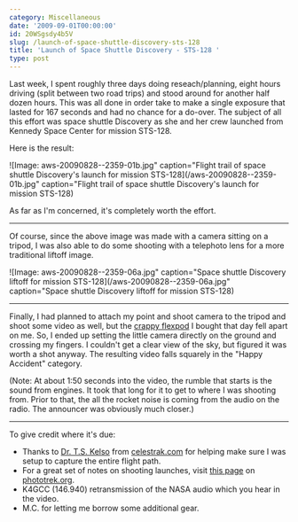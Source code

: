 ```yaml
---
category: Miscellaneous
date: '2009-09-01T00:00:00'
id: 20WSgsdy4b5V
slug: /launch-of-space-shuttle-discovery-sts-128
title: 'Launch of Space Shuttle Discovery - STS-128 '
type: post
---
```


Last week, I spent roughly three days doing reseach/planning, eight
hours driving (split between two road trips) and stood around for
another half dozen hours. This was all done in order take to make a
single exposure that lasted for 167 seconds and had no chance for a
do-over. The subject of all this effort was space shuttle Discovery
as she and her crew launched from Kennedy Space Center for mission
STS-128.

Here is the result:

![Image: aws-20090828--2359-01b.jpg" caption="Flight trail of space shuttle Discovery's launch for mission STS-128](/aws-20090828--2359-01b.jpg" caption="Flight trail of space shuttle Discovery's launch for mission STS-128) 

As far as I'm concerned, it's completely worth the effort.


---


Of course, since the above image was made with a camera sitting on
a tripod, I was also able to do some shooting with a telephoto lens
for a more traditional liftoff image.

![Image: aws-20090828--2359-06a.jpg" caption="Space shuttle Discovery liftoff for mission STS-128](/aws-20090828--2359-06a.jpg" caption="Space shuttle Discovery liftoff for mission STS-128) 


---


Finally, I had planned to attach my point and shoot camera to the
tripod and shoot some video as well, but the
[crappy flexpod](/blog/2009/08/sunpak-flexpod-pro-plus-is-a-p-o-s/)
I bought that day fell apart on me. So, I ended up setting the
little camera directly on the ground and crossing my fingers. I
couldn't get a clear view of the sky, but figured it was worth a
shot anyway. The resulting video falls squarely in the "Happy
Accident" category.

  
(Note: At about 1:50 seconds into the video, the rumble that starts
is the sound from engines. It took that long for it to get to where
I was shooting from. Prior to that, the all the rocket noise is
coming from the audio on the radio. The announcer was obviously
much closer.)

---


To give credit where it's due:

-   Thanks to [Dr. T.S. Kelso](http://celestrak.com/webmaster.asp)
    from [celestrak.com](http://celestrak.com/) for helping make sure I
    was setup to capture the entire flight path.
-   For a great set of notes on shooting launches, visit
    [this page](http://www.phototrek.org/Travel/STS-93/exposure.html)
    on [phototrek.org](http://www.phototrek.org/).
-   K4GCC (146.940) retransmission of the NASA audio which you hear
    in the video.
-   M.C. for letting me borrow some additional gear.